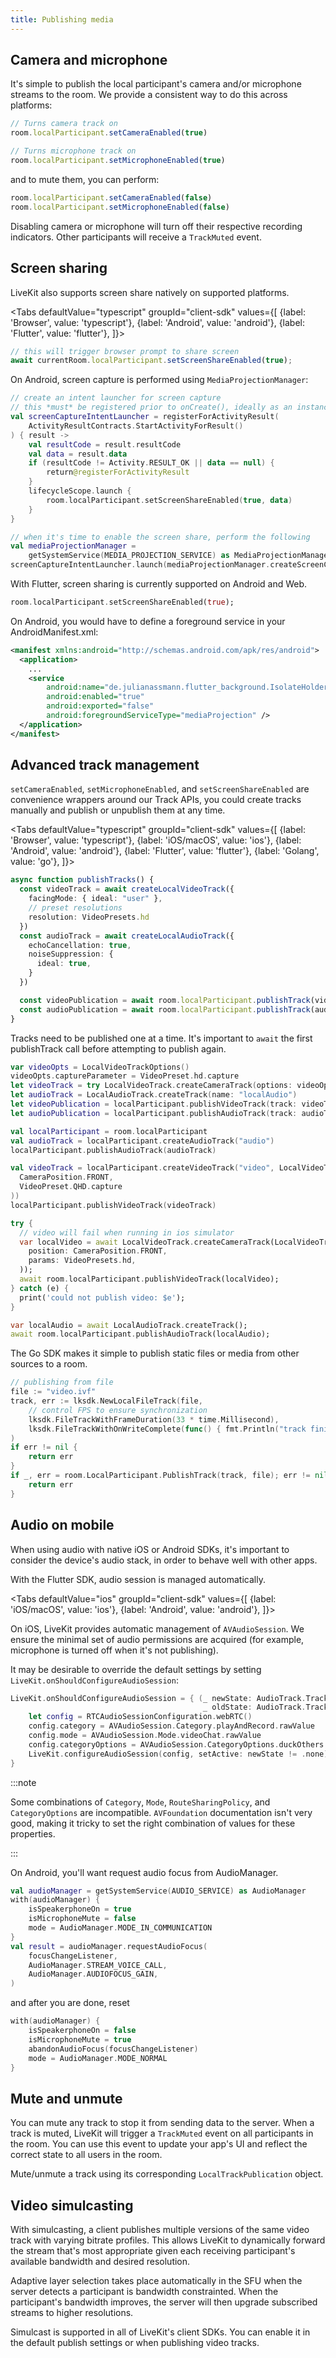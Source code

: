 ```yaml
---
title: Publishing media
---
```


## Camera and microphone

It's simple to publish the local participant's camera and/or microphone streams to the room.
We provide a consistent way to do this across platforms:

```typescript
// Turns camera track on
room.localParticipant.setCameraEnabled(true)

// Turns microphone track on
room.localParticipant.setMicrophoneEnabled(true)
```

and to mute them, you can perform:

```typescript
room.localParticipant.setCameraEnabled(false)
room.localParticipant.setMicrophoneEnabled(false)
```

Disabling camera or microphone will turn off their respective recording indicators. Other participants will receive a `TrackMuted` event.

## Screen sharing

LiveKit also supports screen share natively on supported platforms.

<Tabs
  defaultValue="typescript"
  groupId="client-sdk"
  values={[
    {label: 'Browser', value: 'typescript'},
    {label: 'Android', value: 'android'},
    {label: 'Flutter', value: 'flutter'},
  ]}>

  <TabItem value="typescript">

```typescript title="TypeScript"
// this will trigger browser prompt to share screen
await currentRoom.localParticipant.setScreenShareEnabled(true);
```

  </TabItem>
  <TabItem value="android">

On Android, screen capture is performed using `MediaProjectionManager`:

```kotlin title="Kotlin"
// create an intent launcher for screen capture
// this *must* be registered prior to onCreate(), ideally as an instance val
val screenCaptureIntentLauncher = registerForActivityResult(
    ActivityResultContracts.StartActivityForResult()
) { result ->
    val resultCode = result.resultCode
    val data = result.data
    if (resultCode != Activity.RESULT_OK || data == null) {
        return@registerForActivityResult
    }
    lifecycleScope.launch {
        room.localParticipant.setScreenShareEnabled(true, data)
    }
}

// when it's time to enable the screen share, perform the following
val mediaProjectionManager =
    getSystemService(MEDIA_PROJECTION_SERVICE) as MediaProjectionManager
screenCaptureIntentLauncher.launch(mediaProjectionManager.createScreenCaptureIntent())
```

  </TabItem>
  <TabItem value="flutter">

With Flutter, screen sharing is currently supported on Android and Web.

```dart title="Dart"
room.localParticipant.setScreenShareEnabled(true);
```

On Android, you would have to define a foreground service in your AndroidManifest.xml:

```xml title="AndroidManifest.xml"
<manifest xmlns:android="http://schemas.android.com/apk/res/android">
  <application>
    ...
    <service
        android:name="de.julianassmann.flutter_background.IsolateHolderService"
        android:enabled="true"
        android:exported="false"
        android:foregroundServiceType="mediaProjection" />
  </application>
</manifest>
```

  </TabItem>
</Tabs>

## Advanced track management

`setCameraEnabled`, `setMicrophoneEnabled`, and `setScreenShareEnabled` are convenience wrappers around our Track APIs, you could create tracks manually and publish or unpublish them at any time.

<Tabs
  defaultValue="typescript"
  groupId="client-sdk"
  values={[
    {label: 'Browser', value: 'typescript'},
    {label: 'iOS/macOS', value: 'ios'},
    {label: 'Android', value: 'android'},
    {label: 'Flutter', value: 'flutter'},
    {label: 'Golang', value: 'go'},
  ]}>

  <TabItem value="typescript">

  ```typescript title="TypeScript"
  async function publishTracks() {
    const videoTrack = await createLocalVideoTrack({
      facingMode: { ideal: "user" },
      // preset resolutions
      resolution: VideoPresets.hd
    })
    const audioTrack = await createLocalAudioTrack({
      echoCancellation: true,
      noiseSuppression: {
        ideal: true,
      }
    })

    const videoPublication = await room.localParticipant.publishTrack(videoTrack)
    const audioPublication = await room.localParticipant.publishTrack(audioTrack)
  }
  ```

  Tracks need to be published one at a time. It's important to `await` the first publishTrack call before attempting to publish again.

  </TabItem>

  <TabItem value="ios">

  ```swift title="Swift"
  var videoOpts = LocalVideoTrackOptions()
  videoOpts.captureParameter = VideoPreset.hd.capture
  let videoTrack = try LocalVideoTrack.createCameraTrack(options: videoOpts)
  let audioTrack = LocalAudioTrack.createTrack(name: "localAudio")
  let videoPublication = localParticipant.publishVideoTrack(track: videoTrack)
  let audioPublication = localParticipant.publishAudioTrack(track: audioTrack)
  ```

  
 
  </TabItem>
  <TabItem value="android">

  ```kotlin title="Kotlin"
  val localParticipant = room.localParticipant
  val audioTrack = localParticipant.createAudioTrack("audio")
  localParticipant.publishAudioTrack(audioTrack)

  val videoTrack = localParticipant.createVideoTrack("video", LocalVideoTrackOptions(
    CameraPosition.FRONT,
    VideoPreset.QHD.capture
  ))
  localParticipant.publishVideoTrack(videoTrack)
  ```
 
  
  </TabItem>
  <TabItem value="flutter">

```dart title="Dart"
try {
  // video will fail when running in ios simulator
  var localVideo = await LocalVideoTrack.createCameraTrack(LocalVideoTrackOptions(
    position: CameraPosition.FRONT,
    params: VideoPresets.hd,
  ));
  await room.localParticipant.publishVideoTrack(localVideo);
} catch (e) {
  print('could not publish video: $e');
}

var localAudio = await LocalAudioTrack.createTrack();
await room.localParticipant.publishAudioTrack(localAudio);
```

  </TabItem>
  <TabItem value="go">

The Go SDK makes it simple to publish static files or media from other sources to a room.
 
```go title="Go"
// publishing from file
file := "video.ivf"
track, err := lksdk.NewLocalFileTrack(file,
	// control FPS to ensure synchronization
	lksdk.FileTrackWithFrameDuration(33 * time.Millisecond),
	lksdk.FileTrackWithOnWriteComplete(func() { fmt.Println("track finished") }),
)
if err != nil {
    return err
}
if _, err = room.LocalParticipant.PublishTrack(track, file); err != nil {
    return err
}
```

  </TabItem>
</Tabs>


## Audio on mobile

When using audio with native iOS or Android SDKs, it's important to consider the device's audio stack, in order to behave well with other apps.

With the Flutter SDK, audio session is managed automatically.

<Tabs
  defaultValue="ios"
  groupId="client-sdk"
  values={[
    {label: 'iOS/macOS', value: 'ios'},
    {label: 'Android', value: 'android'},
  ]}>

  <TabItem value="ios">

On iOS, LiveKit provides automatic management of `AVAudioSession`. We ensure the minimal set of audio permissions are acquired (for example, microphone is turned off when it's not publishing).

It may be desirable to override the default settings by setting `LiveKit.onShouldConfigureAudioSession`:

```swift
LiveKit.onShouldConfigureAudioSession = { (_ newState: AudioTrack.TracksState,
                                           _ oldState: AudioTrack.TracksState) -> Void in
    let config = RTCAudioSessionConfiguration.webRTC()
    config.category = AVAudioSession.Category.playAndRecord.rawValue
    config.mode = AVAudioSession.Mode.videoChat.rawValue
    config.categoryOptions = AVAudioSession.CategoryOptions.duckOthers
    LiveKit.configureAudioSession(config, setActive: newState != .none)
}
```

:::note

Some combinations of `Category`, `Mode`, `RouteSharingPolicy`, and `CategoryOptions` are incompatible. `AVFoundation` documentation isn't very good, making it tricky to set the right combination of values for these properties.

:::

  </TabItem>

  <TabItem value="android">

On Android, you'll want request audio focus from AudioManager.

```kotlin
val audioManager = getSystemService(AUDIO_SERVICE) as AudioManager
with(audioManager) {
    isSpeakerphoneOn = true
    isMicrophoneMute = false
    mode = AudioManager.MODE_IN_COMMUNICATION
}
val result = audioManager.requestAudioFocus(
    focusChangeListener,
    AudioManager.STREAM_VOICE_CALL,
    AudioManager.AUDIOFOCUS_GAIN,
)
```

and after you are done, reset

```kotlin
with(audioManager) {
    isSpeakerphoneOn = false
    isMicrophoneMute = true
    abandonAudioFocus(focusChangeListener)
    mode = AudioManager.MODE_NORMAL
}
```

  </TabItem>
</Tabs>

## Mute and unmute

You can mute any track to stop it from sending data to the server. When a track is muted, LiveKit will trigger a `TrackMuted` event on all participants in the room. You can use this event to update your app's UI and reflect the correct state to all users in the room.

Mute/unmute a track using its corresponding `LocalTrackPublication` object.

## Video simulcasting

With simulcasting, a client publishes multiple versions of the same video track with varying bitrate profiles. This allows LiveKit to dynamically forward the stream that's most appropriate given each receiving participant's available bandwidth and desired resolution.

Adaptive layer selection takes place automatically in the SFU when the server detects a participant is bandwidth constrainted. When the participant's bandwidth improves, the server will then upgrade subscribed streams to higher resolutions.

 
Simulcast is supported in all of LiveKit's client SDKs. You can enable it in the default publish settings or when publishing video tracks.
